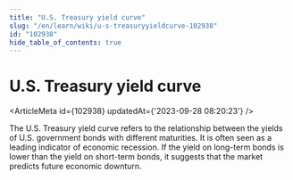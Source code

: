 ```yaml
---
title: "U.S. Treasury yield curve"
slug: "/en/learn/wiki/u-s-treasuryyieldcurve-102938"
id: "102938"
hide_table_of_contents: true
---
```



# U.S. Treasury yield curve

<ArticleMeta id={102938} updatedAt={'2023-09-28 08:20:23'} />
<div className='border-solid border-b border-t-0 my-4 border-[var(--ifm-color-gray-300)]' />

The U.S. Treasury yield curve refers to the relationship between the yields of U.S. government bonds with different maturities. It is often seen as a leading indicator of economic recession. If the yield on long-term bonds is lower than the yield on short-term bonds, it suggests that the market predicts future economic downturn.
